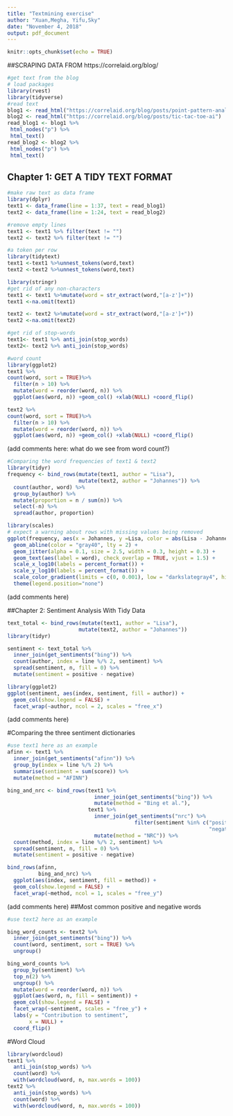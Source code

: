 ```yaml
---
title: "Textmining exercise"
author: "Xuan,Megha, Yifu,Sky"
date: "November 4, 2018"
output: pdf_document
---
```


```r
knitr::opts_chunk$set(echo = TRUE)
```

##SCRAPING DATA FROM https://correlaid.org/blog/

```r
#get text from the blog
# load packages
library(rvest)
library(tidyverse)
#read text
blog1 <- read_html("https://correlaid.org/blog/posts/point-pattern-analysis")
blog2 <- read_html("https://correlaid.org/blog/posts/tic-tac-toe-ai")
read_blog1 <- blog1 %>%
 html_nodes("p") %>%
 html_text()
read_blog2 <- blog2 %>%
 html_nodes("p") %>%
 html_text()
```

## Chapter 1: GET A TIDY TEXT FORMAT
```r
#make raw text as data frame
library(dplyr)
text1 <- data_frame(line = 1:37, text = read_blog1)
text2 <- data_frame(line = 1:24, text = read_blog2)

#remove empty lines
text1 <- text1 %>% filter(text != "")
text2 <- text2 %>% filter(text != "")

#a token per row
library(tidytext)
text1 <-text1 %>%unnest_tokens(word,text)
text2 <-text2 %>%unnest_tokens(word,text)

library(stringr)
#get rid of any non-characters
text1 <- text1 %>%mutate(word = str_extract(word,"[a-z']+"))
text1 <-na.omit(text1)

text2 <- text2 %>%mutate(word = str_extract(word,"[a-z']+"))
text2 <-na.omit(text2)

#get rid of stop-words
text1<- text1 %>% anti_join(stop_words)
text2<- text2 %>% anti_join(stop_words)

#word count
library(ggplot2)
text1 %>%
count(word, sort = TRUE)%>%
  filter(n > 10) %>%
  mutate(word = reorder(word, n)) %>%
  ggplot(aes(word, n)) +geom_col() +xlab(NULL) +coord_flip()

text2 %>%
count(word, sort = TRUE)%>%
  filter(n > 10) %>%
  mutate(word = reorder(word, n)) %>%
  ggplot(aes(word, n)) +geom_col() +xlab(NULL) +coord_flip()

```

(add comments here: what do we see from word count?)


```r
#Comparing the word frequencies of text1 & text2
library(tidyr)
frequency <- bind_rows(mutate(text1, author = "Lisa"),
                       mutate(text2, author = "Johannes")) %>%
  count(author, word) %>%
  group_by(author) %>%
  mutate(proportion = n / sum(n)) %>% 
  select(-n) %>% 
  spread(author, proportion)

library(scales)
# expect a warning about rows with missing values being removed
ggplot(frequency, aes(x = Johannes, y =Lisa, color = abs(Lisa - Johannes))) +
  geom_abline(color = "gray40", lty = 2) +
  geom_jitter(alpha = 0.1, size = 2.5, width = 0.3, height = 0.3) +
  geom_text(aes(label = word), check_overlap = TRUE, vjust = 1.5) +
  scale_x_log10(labels = percent_format()) +
  scale_y_log10(labels = percent_format()) +
  scale_color_gradient(limits = c(0, 0.001), low = "darkslategray4", high = "gray75") +
  theme(legend.position="none") 


```
(add comments here)

##Chapter 2: Sentiment Analysis With Tidy Data

```r
text_total <- bind_rows(mutate(text1, author = "Lisa"),
                       mutate(text2, author = "Johannes")) 
library(tidyr)

sentiment <- text_total %>%
  inner_join(get_sentiments("bing")) %>%
  count(author, index = line %/% 2, sentiment) %>%
  spread(sentiment, n, fill = 0) %>%
  mutate(sentiment = positive - negative)

library(ggplot2)
ggplot(sentiment, aes(index, sentiment, fill = author)) +
  geom_col(show.legend = FALSE) +
  facet_wrap(~author, ncol = 2, scales = "free_x")

```

(add comments here)

#Comparing the three sentiment dictionaries

```r
#use text1 here as an example
afinn <- text1 %>% 
  inner_join(get_sentiments("afinn")) %>% 
  group_by(index = line %/% 2) %>% 
  summarise(sentiment = sum(score)) %>% 
  mutate(method = "AFINN")

bing_and_nrc <- bind_rows(text1 %>% 
                            inner_join(get_sentiments("bing")) %>%
                            mutate(method = "Bing et al."),
                          text1 %>% 
                            inner_join(get_sentiments("nrc") %>% 
                                         filter(sentiment %in% c("positive", 
                                                                 "negative"))) %>%
                            mutate(method = "NRC")) %>%
  count(method, index = line %/% 2, sentiment) %>%
  spread(sentiment, n, fill = 0) %>%
  mutate(sentiment = positive - negative)

bind_rows(afinn, 
          bing_and_nrc) %>%
  ggplot(aes(index, sentiment, fill = method)) +
  geom_col(show.legend = FALSE) +
  facet_wrap(~method, ncol = 1, scales = "free_y")
```

(add comments here)
##Most common positive and negative words
```r
#use text2 here as an example

bing_word_counts <- text2 %>%
  inner_join(get_sentiments("bing")) %>%
  count(word, sentiment, sort = TRUE) %>%
  ungroup()

bing_word_counts %>%
  group_by(sentiment) %>%
  top_n(2) %>%
  ungroup() %>%
  mutate(word = reorder(word, n)) %>%
  ggplot(aes(word, n, fill = sentiment)) +
  geom_col(show.legend = FALSE) +
  facet_wrap(~sentiment, scales = "free_y") +
  labs(y = "Contribution to sentiment",
       x = NULL) +
  coord_flip()
```

#Word Cloud
```r
library(wordcloud)
text1 %>%
  anti_join(stop_words) %>%
  count(word) %>%
  with(wordcloud(word, n, max.words = 100))
text2 %>%
  anti_join(stop_words) %>%
  count(word) %>%
  with(wordcloud(word, n, max.words = 100))
```